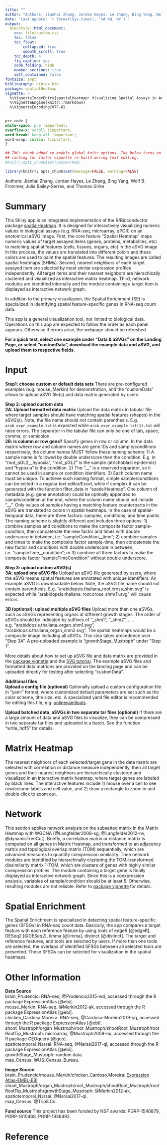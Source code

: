```yaml
---
title: ""
author: "Authors: Jianhai Zhang, Jordan Hayes, Le Zhang, Bing Yang, Wolf B. Frommer, Julia Bailey-Serres, and Thomas Girke"
date: "Last update: `r format(Sys.time(), '%d %B, %Y')`"
output:
  BiocStyle::html_document:
    css: file/custom.css
    toc: false
    toc_float:
        collapsed: true
        smooth_scroll: true
    toc_depth: 4
    fig_caption: yes
    code_folding: hide
    number_sections: true
    self_contained: false
fontsize: 14pt
bibliography: bibtex.bib
package: spatialHeatmap
vignette: >
  %\VignetteIndexEntry{spatialHeatmap: Visualizing Spatial Assays in Anatomical Images and Network Graphs}
  %\VignetteEngine{knitr::rmarkdown}
  %\VignetteEncoding{UTF-8}
---
```


```css
pre code {
white-space: pre !important;
overflow-x: scroll !important;
word-break: keep-all !important;
word-wrap: initial !important;
}
```

```r
## ThG: chunk added to enable global knitr options. The below turns on
## caching for faster vignette re-build during text editing.
#knitr::opts_chunk$set(cache=TRUE)
```
<!-- 

<style type="text/css">
 .main-container { max-width: 1800px; margin-left: 5px; margin-right: auto; }
</style>

<style>body { text-align: justify }</style>  


```r
BiocStyle::markdown(css.files=c('file/custom.css'))
```

-->

```r
library(knitr); opts_chunk$set(message=FALSE, warning=FALSE)
```

Authors: Jianhai Zhang, Jordan Hayes, Le Zhang, Bing Yang, Wolf B. Frommer, Julia Bailey-Serres, and Thomas Girke  

# Summary

This Shiny app is an integrated implementation of the R/Bioconductor package [spatialHeatmap](http://www.bioconductor.org/packages/release/bioc/vignettes/spatialHeatmap/inst/doc/spatialHeatmap.html){target="_blank"}. It is designed for interactively visualizing numeric values in biological assays (e.g. RNA-seq, microarray, qPCR) on an anotomical aSVG image. First, the core feature "Spatial Heatmap" maps numeric values of target assayed items (genes, proteins, metabolites, etc) to matching spatial features (cells, tissues, organs, etc) in the aSVG image. In this process, the values are translated into different colors and these colors are used to paint the spatial features. The resulting images are called spatial heatmaps (SHMs). Second, nearest neighbors of each target assayed item are selected by most similar expression profiles independently. All target items and their nearest neighbors are hierachically clustered and visualized as interactive matrix heatmap. Third, network modules are identified internally and the module containing a target item is displayed as interactive network graph.     

In addition to the primary visualizaion, the Spatial Enrichment (SE) is specialized in identifying spatial feature-specific genes in RNA-seq count data.  

This app is a general visualization tool, not limited to biological data. Operations on this app are expected to follow the order as each panel appears. Otherwise if errors arise, the webpage should be refreshed.

**For a quick test, select one example under "Data & aSVGs" on the Landing Page, or select "customData", download the example data and aSVG, and upload them to respective fields.**     

# Input

**Step1: choose custom or default data sets** There are pre-configured examples (e.g. mouse_Merkin) for demonstration, and the "customData" allows to upload aSVG file(s) and data matrix generated by users.  

**Step 2: upload custom data**   
**2A: Upload formatted data matrix** Upload the data matrix in tabular file where target samples should have matching spatial features (shapes) in the aSVG(s). Note, the file name should not contain parenthesis. E.g. `arab_expr_example.txt` is expected while `arab_expr_example.txt(1).txt` will raise errors. The separator in the tabular file can only be one of tab, space, comma, or semicolon.  
**2B: is column or row gene?** Specify genes in row or column.
In the data matrix where row and column names are gene IDs and sample/conditions respectively, the column names MUST follow these naming scheme: 1) A sample name is followed by double underscore then the condition. E.g. in "root_pGL2__hypoxia", "root_pGL2" is the sample (atrichoblast epidermis) and "hypoxia" is the condition. 2) The "\_\_" is a reserved separator, so it cannot be used in sample or condition identifiers. 3) Each column name must be unique. To achieve such naming format, simple sample/conditions can be edited in a regular text editor/Excel, while if complex it can be generated with the function filter_data in "spatialHeatmap". One column of metadata (e.g. gene annotation) could be optinally appended to sample/condition at the end, where the column name should not include "\_\_". Only values of samples having a matching feature counterparts in the aSVG are translated to colors in spatial heatmaps.
In the case of spatial-temporal data, there are three factors: samples, conditions, and time points. The naming scheme is slightly different and includes three options: 1) combine samples and conditions to make the composite factor sample-condition, then concatenate the new factor and times with double underscore in between, i.e. "sampleCondition__time"; 2) combine samples and times to make the composite factor sample-time, then concatenate the new factor and conditions with double underscore in between, i.e. "sampleTime__condition"; or 3) combine all three factors to make the composite factor "sampleTimeCondition" without double underscore.  

**Step 3: upload custom aSVG(s)**  
**3A: upload one aSVG file** Upload an aSVG file generated by users, where the aSVG means spatial features are annotated with unique identifiers. An example aSVG is downloadable below. Note, the aSVG file name should not contain parenthesis. E.g. "arabidopsis.thaliana_root.cross_shm.svg" is expected while "arabidopsis.thaliana_root.cross_shm(1).svg" will cause errors.  

**3B (optional): upload multiple aSVG files** Upload more than one aSVGs, such as aSVGs representing organs at different growth stages. The order of aSVGs should be indicated by suffixes of "_shm1", "_shm2", ... . e.g. "arabidopsis.thaliana_organ_shm1.svg", "arabidopsis.thaliana_organ_shm2.svg". The spatial heatmaps would be a composite image including all aSVGs. This step takes precedence over "Step 3A". A pre-uploaded example is "growthStage_Mustroph" under "Step 1".   


More details about how to set up aSVG file and data matrix are provided in the [package vignette](https://jianhaizhang.github.io/SVG_tutorial_file/spatialHeatmap.html){target="_blank"} and the [SVG tutorial](https://jianhaizhang.github.io/SVG_tutorial_file/){target="_blank"}. The example aSVG files and formatted data matrices are provided on the landing page and can be uploaded directly for testing after selecting "customData".  

**Additional files**  
**Upload a config file (optional)** Optionally upload a custom configuration file in "yaml" format, where customized default parameters are set such as the color scheme, title size, etc. A specialized yaml file editor is recommended for editing this file, e.g. [onlineyamltools](https://onlineyamltools.com/edit-yaml){target='_blank'}.  

**Upload batched data, aSVGs in two separate tar files (optional)** If there are a large amount of data and aSVG files to visualize, they can be compressed in two separate tar files and uploaded in a batch. See the function "write_hdf5" for details.   

# Matrix Heatmap  

The nearest neighbors of each selected/target gene in the data matrix are selected with correlation or distance measure independently, then all target genes and their nearest neighbors are hierarchically clustered and visualized in an interactive matrix heatmap, where target genes are labeled by black lines. The interactive features include 1) mouse over a cell to see row/column labels and cell value, and 2) draw a rectangle to zoom in and double click to zoom out.  

# Network  

This section applies network analysis on the subsetted matrix in the Matrix Heatmap with WGCNA [@Langfelder2008-sg; @Langfelder2012-nv; @dynamicTreeCut]. Briefly, a correlation matrix or distance matrix is computed on all genes in Matrix Heatmap, and transformed to an adjacency matrix and topological overlap matrix (TOM) sequentially, which are advanced measures to quantify coexpression similarity. Then network modules are identified by hierarchinally clustering the TOM-transformed dissimilarity matrix 1-TOM, which are clusters of genes with highly similar coexpression profiles. The module containing a target gene is finally displayed as interactive network graph. Since this is a coexpression analysis, variables of sample/condition should be at least 5. Otherwise, resulting modules are not reliable. Refer to [package vignette](https://jianhaizhang.github.io/SVG_tutorial_file/spatialHeatmap.html){target="_blank"} for details.  

# Spatial Enrichment  

The Spatial Enrichment is specialized in detecting spatial feature-specific genes (SFSGs) in RNA-seq count data. Basically, the app compares a target feature with each reference feature by using tools of edgeR [@edgeR], DESeq2 [@DESeq2], limma [@limma], distinct [@distinct]. The target and reference features, and tools are selected by users. If more than one tools are selected, the overlaps of identified SFSGs between all selected tools are presented. These SFSGs can be selected for visualization in the spatial heatmaps.   

# Other Information  
**Data Source**   
brain_Prudencio: RNA-seq, @Prudencio2015-wd, accessed through the R package ExpressionAtlas [@ebi].   
mouse_Merkin: RNA-seq, @Merkin2012-ak, accessed through the R package ExpressionAtlas [@ebi].  
chicken_Cardoso.Moreira: RNA-seq, @Cardoso-Moreira2019-yq, accessed through the R package ExpressionAtlas [@ebi].  
shoot_Mustroph/organ_Mustroph/root_Mustroph/shootRoot_Mustroph/rootRootTip_Mustroph: microarray, @Mustroph2009-nu, accessed through the R package GEOquery [@geo].  
spatiotemporal_Narsai: RNA-seq, @Narsai2017-ql, accessed through the R package ExpressionAtlas [@ebi].  
growthStage_Mustroph: random data.  
map_Census: @US_Census_Bureau. 

**Image Source**  
brain_Prudencio/mouse_Merkin/chicken_Cardoso.Moreira: [Expression Atlas-EMBL-EBI](https://github.com/ebi-gene-expression-group/anatomogram/tree/master/src/svg){target='_blank'}  
shoot_Mustroph/organ_Mustroph/root_Mustroph/shootRoot_Mustroph/rootRootTip_Mustroph/growthStage_Mustroph: @Merkin2012-ak.  
spatiotemporal_Narsai: @Narsai2017-ql.   
map_Census: @Trip8.Co.    

**Fund source** This project has been funded by NSF awards: PGRP-1546879, PGRP-1810468, PGRP-1936492.  

# Reference







